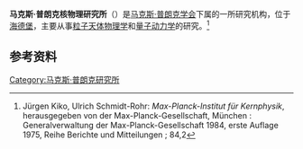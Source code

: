 '''马克斯·普朗克核物理研究所'''（{{lang-de|'''Max-Planck-Institut für Kernphysik'''}}）是[[马克斯·普朗克学会|马克斯·普朗克学会]]下属的一所研究机构，位于[[海德堡|海德堡]]，主要从事[[粒子天体物理学|粒子天体物理学]]和[[量子动力学|量子动力学]]的研究。<ref>Jürgen Kiko, Ulrich Schmidt-Rohr: ''Max-Planck-Institut für Kernphysik'', herausgegeben von der Max-Planck-Gesellschaft, München : Generalverwaltung der Max-Planck-Gesellschaft 1984, erste Auflage 1975, Reihe Berichte und Mitteilungen ; 84,2</ref>

== 参考资料 ==
{{reflist}}

{{Authority control}}
{{DEFAULTSORT:}}
[[Category:马克斯·普朗克研究所|Category:马克斯·普朗克研究所]]